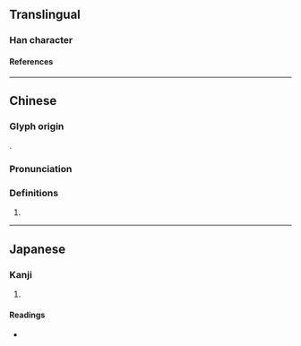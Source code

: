 {{character info/new}}
==Translingual==

===Han character===
{{Han char|rn=94|rad=犬|as=08|sn=11|four=48264|canj=KHOMR|ids=⿰犭舍}}

====References====
{{Han ref|kx=0714.051|dkj=20511|dj=1126.020|hdz=21354.020|uh=731E}}

----

==Chinese==
{{zh-forms}}

===Glyph origin===
{{Han compound|犭|舍|ls=psc|c1=s|c2=p|t1=dog|no_och2=1}}.

===Pronunciation===
{{zh-pron
|m=猞
|c=se3
|mn=ml:sia
|mn-t=sia3
|w=1so
|cat=
}}

===Definitions===
{{zh-hanzi}}

# {{zh-only|猞猁}}

----

==Japanese==

===Kanji===
{{ja-kanji|grade=|rs=犬08}}

# {{defn|lang=ja|sort=犬08}}

====Readings====
* {{ja-readings|on=[[しゃ]] (sha)|kun=|nanori=}}